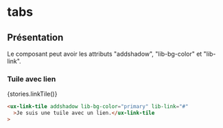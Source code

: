 
# tabs

<Meta title="Components|Interactions/Link Tile" />

## Présentation

Le composant peut avoir les attributs "addshadow", "lib-bg-color" et "lib-link".

### Tuile avec lien

<Preview withSource="none" withToolbar>
  <Story name="Link Tile" height="200px">
    {stories.linkTile()}
  </Story>
</Preview>

```html
<ux-link-tile addshadow lib-bg-color="primary" lib-link="#"
  >Je suis une tuile avec un lien.</ux-link-tile
>
```

